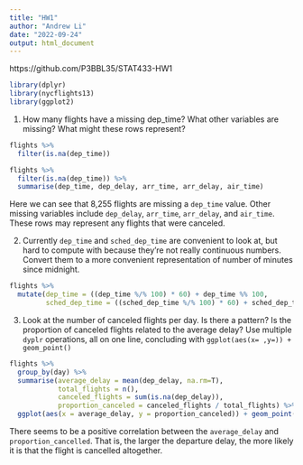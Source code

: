 ```yaml
---
title: "HW1"
author: "Andrew Li"
date: "2022-09-24"
output: html_document
---
```

https://github.com/P3BBL35/STAT433-HW1
```r
library(dplyr)
library(nycflights13)
library(ggplot2)
```

1. How many flights have a missing dep_time? What other variables are missing?
What might these rows represent?
```r
flights %>%
  filter(is.na(dep_time))
```
```r
flights %>%
  filter(is.na(dep_time)) %>%
  summarise(dep_time, dep_delay, arr_time, arr_delay, air_time)
```

Here we can see that 8,255 flights are missing a `dep_time` value. Other missing
variables include `dep_delay`, `arr_time`, `arr_delay`, and `air_time`. These rows
may represent any flights that were canceled.



2. Currently `dep_time` and `sched_dep_time` are convenient to look at, but
hard to compute with because they’re not really continuous numbers. Convert
them to a more convenient representation of number of minutes since midnight.
```r
flights %>%
  mutate(dep_time = ((dep_time %/% 100) * 60) + dep_time %% 100,
         sched_dep_time = ((sched_dep_time %/% 100) * 60) + sched_dep_time %% 100)
```



3. Look at the number of canceled flights per day. Is there a pattern? Is the
proportion of canceled flights related to the average delay? Use multiple
`dyplr` operations, all on one line, concluding with
`ggplot(aes(x= ,y=)) + geom_point()`
```r
flights %>%
  group_by(day) %>%
  summarise(average_delay = mean(dep_delay, na.rm=T),
            total_flights = n(),
            canceled_flights = sum(is.na(dep_delay)),
            proportion_canceled = canceled_flights / total_flights) %>%
  ggplot(aes(x = average_delay, y = proportion_canceled)) + geom_point()
```

There seems to be a positive correlation between the `average_delay` and
`proportion_cancelled`. That is, the larger the departure delay, the more likely
it is that the flight is cancelled altogether.
